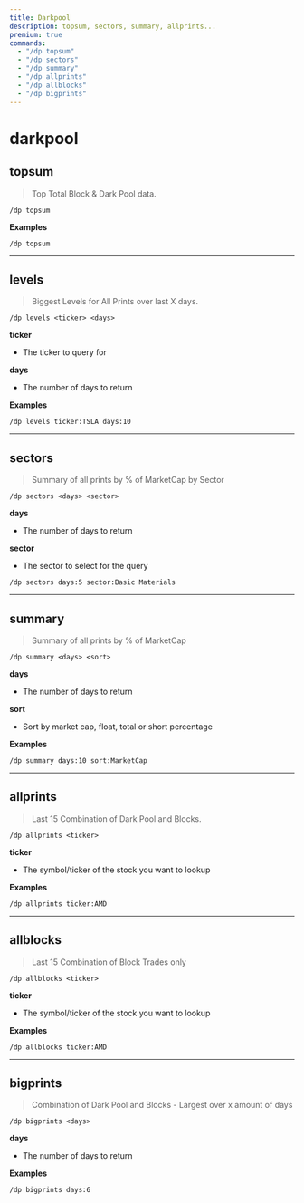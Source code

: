```yaml
---
title: Darkpool
description: topsum, sectors, summary, allprints...
premium: true
commands:
  - "/dp topsum"
  - "/dp sectors"
  - "/dp summary"
  - "/dp allprints"
  - "/dp allblocks"
  - "/dp bigprints"
---
```


# darkpool

## topsum

> Top Total Block & Dark Pool data.

```format
/dp topsum
```

**Examples**

```
/dp topsum
```

---

## levels

> Biggest Levels for All Prints over last X days.

```format
/dp levels <ticker> <days>
```

**ticker**

- The ticker to query for

**days**

- The number of days to return

**Examples**

```
/dp levels ticker:TSLA days:10
```

---

## sectors

> Summary of all prints by % of MarketCap by Sector

```format
/dp sectors <days> <sector>
```

**days**

- The number of days to return

**sector**

- The sector to select for the query

```format
/dp sectors days:5 sector:Basic Materials
```

---

## summary

> Summary of all prints by % of MarketCap

```format
/dp summary <days> <sort>
```

**days**

- The number of days to return

**sort**

- Sort by market cap, float, total or short percentage

**Examples**

```
/dp summary days:10 sort:MarketCap
```

---

## allprints

> Last 15 Combination of Dark Pool and Blocks.

```format
/dp allprints <ticker>
```

**ticker**

- The symbol/ticker of the stock you want to lookup

**Examples**

```
/dp allprints ticker:AMD
```

---

## allblocks

> Last 15 Combination of Block Trades only

```format
/dp allblocks <ticker>
```

**ticker**

- The symbol/ticker of the stock you want to lookup

**Examples**

```
/dp allblocks ticker:AMD
```

---

## bigprints

> Combination of Dark Pool and Blocks - Largest over x amount of days

```format
/dp bigprints <days>
```

**days**

- The number of days to return

**Examples**

```
/dp bigprints days:6
```
